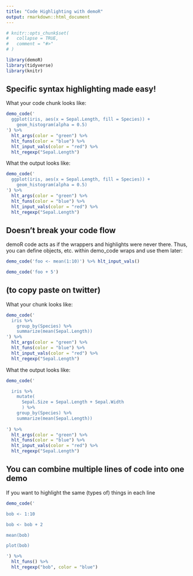 ```yaml
---
title: "Code Highlighting with demoR"
output: rmarkdown::html_document
---
```


```r
# knitr::opts_chunk$set(
#   collapse = TRUE,
#   comment = "#>"
# )
```

```r
library(demoR)
library(tidyverse)
library(knitr)

```


## Specific syntax highlighting made easy!

What your code chunk looks like:

```r
demo_code('
  ggplot(iris, aes(x = Sepal.Length, fill = Species)) +
    geom_histogram(alpha = 0.5)
') %>%
  hlt_args(color = "green") %>%
  hlt_funs(color = "blue") %>%
  hlt_input_vals(color = "red") %>%
  hlt_regexp("Sepal.Length")
```

What the output looks like:

```r
demo_code('
  ggplot(iris, aes(x = Sepal.Length, fill = Species)) +
    geom_histogram(alpha = 0.5)
') %>%
  hlt_args(color = "green") %>%
  hlt_funs(color = "blue") %>%
  hlt_input_vals(color = "red") %>%
  hlt_regexp("Sepal.Length")
```


## Doesn't break your code flow

demoR code acts as if the wrappers and highlights were never there.  Thus, you can define objects, etc. within demo_code wraps and use them later:


```r

demo_code('foo <- mean(1:10)') %>% hlt_input_vals()

demo_code('foo + 5')

```


## (to copy paste on twitter)


What your chunk looks like:
```r
demo_code('
  iris %>%
    group_by(Species) %>%
    summarize(mean(Sepal.Length))
') %>%
  hlt_args(color = "green") %>%
  hlt_funs(color = "blue") %>%
  hlt_input_vals(color = "red") %>%
  hlt_regexp("Sepal.Length")
```

What the output looks like:
```r
demo_code('

  iris %>%
    mutate(
      Sepal.Size = Sepal.Length + Sepal.Width
      ) %>%
    group_by(Species) %>%
    summarize(mean(Sepal.Length))
  
') %>%
  hlt_args(color = "green") %>%
  hlt_funs(color = "blue") %>%
  hlt_input_vals(color = "red") %>%
  hlt_regexp("Sepal.Length")
```


## You can combine multiple lines of code into one demo

If you want to highlight the same (types of) things in each line

```r
demo_code('

bob <- 1:10

bob <- bob + 2

mean(bob)

plot(bob)

') %>%
  hlt_funs() %>%
  hlt_regexp("bob", color = "blue")

```

